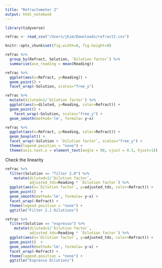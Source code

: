 ```yaml
---
title: "Refractometer 2"
output: html_notebook
---
```

```r
library(tidyverse)

refrac <- read_csv("/Users/jkim/Downloads/refract2.csv")

knitr::opts_chunk$set(fig.width=8, fig.height=8) 
```


```r
refrac %>%
  group_by(Refract, Solution, `Dilution factor`) %>%
  summarise(ave_reading = mean(Reading))
```

```r
refrac %>%
  ggplot(aes(x=Refract, y=Reading)) +
  geom_point() +
  facet_wrap(~Solution, scales="free_y")

refrac %>%
  mutate(diluted=1/`Dilution factor`) %>%
  ggplot(aes(x=diluted, y=Reading, color=Refract)) +
  geom_point() +
    facet_wrap(~Solution, scales="free_y") +
  geom_smooth(method='lm', formula= y~x)

```



```r
refrac %>%
  ggplot(aes(x=Refract, y=Reading, color=Refract)) +
  geom_boxplot() +
  facet_wrap(~Solution + `Dilution factor`, scales="free_y") +
  theme(legend.position = "none") +
  theme(axis.text.x = element_text(angle = 90, vjust = 0.5, hjust=1))
```



Check the linearity
```r
refrac %>%
  filter(Solution == "filter 2.0") %>%
    mutate(diluted=1/`Dilution factor`,
           adjusted_tds=Reading * `Dilution factor`) %>%
  ggplot(aes(x=`Dilution factor`, y=adjusted_tds, color=Refract)) +
  geom_point()  +
  geom_smooth(method='lm', formula= y~x) +
  facet_wrap(~Refract) +
  theme(legend.position = "none") +
  ggtitle("Filter 2.1 Dilutions")
```


```r
refrac %>%
  filter(Solution == "espresso") %>%
    mutate(diluted=1/`Dilution factor`,
           adjusted_tds=Reading * `Dilution factor`) %>%
  ggplot(aes(x=`Dilution factor`, y=adjusted_tds, color=Refract)) +
  geom_point()  +
  geom_smooth(method='lm', formula= y~x) +
  facet_wrap(~Refract) +
  theme(legend.position = "none") +
  ggtitle("Espresso Dilutions")
```
